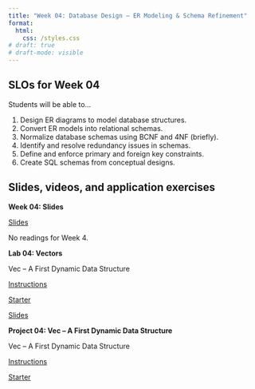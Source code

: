 ```yaml
---
title: "Week 04: Database Design – ER Modeling & Schema Refinement"
format: 
  html:
    css: /styles.css
# draft: true
# draft-mode: visible
---
```


## SLOs for Week 04

Students will be able to...

1.  Design ER diagrams to model database structures.
2.  Convert ER models into relational schemas.
3.  Normalize database schemas using BCNF and 4NF (briefly).
4.  Identify and resolve redundancy issues in schemas.
5.  Define and enforce primary and foreign key constraints.
6.  Create SQL schemas from conceptual designs.

## Slides, videos, and application exercises

::::: slide-deck
**Week 04: Slides**

::: slides
[Slides](https://docs.google.com/presentation/d/1drjTrJ0TrHNiqr7g0B_HxnN6MwswAR7SRWENpsPyLJw/edit?usp=sharing)
:::

::: reading
No readings for Week 4.
:::
:::::

<!-- ## Lab -->

:::::: lab
**Lab 04: Vectors**

Vec -- A First Dynamic Data Structure

::: instructions
[Instructions](/labs/lab04.qmd)
:::

::: starter
[Starter](){target="_blank"}
:::

::: slides
[Slides](/slides/lab04-slides.qmd)
:::
::::::

<!-- ## Homework assignments -->

::::: homework
**Project 04: Vec -- A First Dynamic Data Structure**

Vec -- A First Dynamic Data Structure

::: instructions
[Instructions](/projects/proj04.qmd)
:::

::: starter
[Starter](){target="_blank"}
:::
:::::